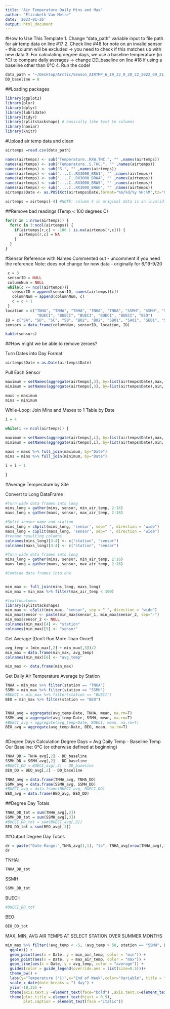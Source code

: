 ```yaml
---
title: "Air Temperature Daily Mins and Max"
author: "Elizabeth Van Metre"
date: '2023-01-26'
output: html_document
---
```


#How to Use This Template
1. Change "data_path" variable input to file path for air temp data on line #17
2. Check line #48 for note on an invalid sensor - this column will be excluded
-> you need to check if this matches up with new data
3. For calculating degree days, we use a baseline temperature (in °C) to compare daily averages
-> change DD_baseline on line #18 if using a baseline other than 0°C
4. Run the code!

```r
data_path = "~/Desktop/Arctic/Season_AIRTMP_6_19_22_9_20_22_2022_09_21_16_21_48_UTC_1.csv"
DD_baseline = 0
```


##Loading packages
```r
library(ggplot2)
library(plyr)
library(dplyr)
library(lubridate)
library(tidyr)
library(splitstackshape) # basically like text to columns
library(naniar)
library(knitr)
```


#Upload air temp data and clean
```r
airtemps =read.csv(data_path)

names(airtemps) <- sub("Temperature..RXW.THC.", "" ,names(airtemps))
names(airtemps) <- sub("Temperature..S.THC.", "" ,names(airtemps))
names(airtemps) <- sub("S.", "" ,names(airtemps))
names(airtemps) <- sub("....C..RX3000_BRW1", "" ,names(airtemps))
names(airtemps) <- sub("....C..RX3000_BRW4", "" ,names(airtemps))
names(airtemps) <- sub("....C..RX3000_BRW5", "" ,names(airtemps))
names(airtemps) <- sub("....C..RX3000_BRW6", "" ,names(airtemps))
airtemps$Date <- as.POSIXct(airtemps$Date,format="%m/%d/%y %H:%M",tz="UTC")

airtemps = airtemps[-4] #NOTE: column 4 in original data is an invalid Sensor - check for new data
```

##Remove bad readings (Temp < 100 degrees C)
```r
for(r in 1:nrow(airtemps)) {
  for(c in 3:ncol(airtemps)) {
    if(airtemps[r,c] < -100 | is.na(airtemps[r,c])) {
      airtemps[r,c] = NA
    }
  }
}
```


#Sensor Reference with Names
Commented out - uncomment if you need the reference
Note: does not change for new data - originally for 6/19-9/20 
```r

 c = 3
 sensorID = NULL
 columnNum = NULL
 while(c <= ncol(airtemps)){
   sensorID = append(sensorID, names(airtemps)[c])
   columnNum = append(columnNum, c)
   c = c + 1
 }
location = c("TNHA", "TNHA", "TNHA", "TNHA", "TNHA", "SSMH", "SSMH", "SSMH", "BUECI",
              "BUECI", "BUECI", "BUECI", "BUECI", "BUECI", "BEO")
ID = c("SA", "SD", "SC", "SB", "B02", "B02", "SB01", "SA01", "SE01", "SB01", "B02", "SD02", "SC01", "SA01", "B02")
sensors = data.frame(columnNum, sensorID, location, ID)

kable(sensors)

```

##How might we be able to remove zeroes?

Turn Dates into Day Format
```r
airtemps$Date = as.Date(airtemps$Date)
```

Pull Each Sensor
```r

maximum = setNames(aggregate(airtemps[,3], by=list(airtemps$Date),max, na.rm=T), c("Date", paste(sensors[1, 3],           sensors[1,4])))
minimum = setNames(aggregate(airtemps[,3], by=list(airtemps$Date),min, na.rm=T), c("Date", paste(sensors[1, 3],           sensors[1,4])))

maxs = maximum
mins = minimum


```

While-Loop: Join Mins and Maxes to 1 Table by Date
```r
i = 4

while(i <= ncol(airtemps)) {
  
maximum = setNames(aggregate(airtemps[,i], by=list(airtemps$Date),max, na.rm=T), c("Date", paste(sensors[i-1, 3],           sensors[i-1,4])))
minimum = setNames(aggregate(airtemps[,i], by=list(airtemps$Date),min, na.rm=T), c("Date", paste(sensors[i-1, 3],           sensors[i-1,4])))

maxs = maxs %>% full_join(maximum, by="Date")
mins = mins %>% full_join(minimum, by="Date")

i = i + 1

}
```

#Average Temperature by Site

Convert to Long DataFrame
```r

#Turn wide data frames into long
mins_long = gather(mins, sensor, min_air_temp, 2:16)
maxs_long = gather(maxs, sensor, max_air_temp, 2:16)

#Split sensor name and station
mins_long = cSplit(mins_long, 'sensor', sep=" ", direction = "wide")
maxs_long = cSplit(maxs_long, 'sensor', sep=" ", direction = "wide")
#rename resulting columns
colnames(mins_long)[3:4] <- c("station", "sensor")
colnames(maxs_long)[3:4] <- c("station", "sensor")
```

```r

#Turn wide data frames into long
mins_long = gather(mins, sensor, min_air_temp, 2:16)
maxs_long = gather(maxs, sensor, max_air_temp, 2:16)

#Combine data frames into one


min_max <- full_join(mins_long, maxs_long)
min_max = min_max %>% filter(max_air_temp < 100)

#texttocolumns
library(splitstackshape)
min_max <- cSplit(min_max, "sensor", sep = " ", direction = "wide")
min_max$sensor <- paste(min_max$sensor_1, min_max$sensor_2, sep="-") 
min_max$sensor_2 <- NULL
colnames(min_max)[4] <- "station"
colnames(min_max)[5] <- "sensor"


```


Get Average (Don't Run More Than Once!)
```r

avg_temp = (min_max[,2] + min_max[,3])/2
min_max = data.frame(min_max, avg_temp)
colnames(min_max)[6] <- "avg_temp"

min_max <- data.frame(min_max)


```

Get Daily Air Temperature Average by Station
```r

TNHA = min_max %>% filter(station == "TNHA")
SSMH = min_max %>% filter(station == "SSMH")
#BUECI = min_max %>% filter(station == "BUECI")
BEO = min_max %>% filter(station == "BEO")


TNHA_avg = aggregate(avg_temp~Date, TNHA, mean, na.rm=T)
SSMH_avg = aggregate(avg_temp~Date, SSMH, mean, na.rm=T)
#BUECI_avg = aggregate(avg_temp~Date, BUECI, mean, na.rm=T)
BEO_avg = aggregate(avg_temp~Date, BEO, mean, na.rm=T)
  
```

#Degree Days Calculation
Degree Days = Avg Daily Temp - Baseline Temp
Our Baseline: 0°C (or otherwise defined at beginning)
```r
TNHA_DD = TNHA_avg[,2] - DD_baseline
SSMH_DD = SSMH_avg[,2] - DD_baseline
#BUECI_DD = BUECI_avg[,2] - DD_baseline
BEO_DD = BEO_avg[,2] - DD_baseline

TNHA_avg = data.frame(TNHA_avg, TNHA_DD)
SSMH_avg = data.frame(SSMH_avg, SSMH_DD)
#BUECI_avg = data.frame(BUECI_avg, BUECI_DD)
BEO_avg = data.frame(BEO_avg, BEO_DD)
```

##Degree Day Totals
```r
TNHA_DD_tot = sum(TNHA_avg[,3])
SSMH_DD_tot = sum(SSMH_avg[,3])
#BUECI_DD_tot = sum(BUECI_avg[,3])
BEO_DD_tot = sum(BEO_avg[,3])
```

##Output Degree Day Totals
```r
dr = paste("Date Range:",TNHA_avg[1,1], "to", TNHA_avg[nrow(TNHA_avg),1])
dr
```

TNHA:
```r
TNHA_DD_tot
```

SSMH:
```r
SSMH_DD_tot
```

BUECI:
```r
#BUECI_DD_tot
```

BEO:
```r
BEO_DD_tot
```
MAX, MIN, AVG AIR TEMPS AT SELECT STATION OVER SUMMER MONTHS
```r
min_max %>% filter(!avg_temp < -5, !avg_temp > 50, station == "SSMH", Date>="2022-07-04" & Date<="2022-07-10") %>%
  ggplot() + 
  geom_point(aes(x = Date, y = min_air_temp, color = "min")) +
  geom_point(aes(x = Date, y = max_air_temp, color = "max")) +
  geom_line(aes(x = Date, y = avg_temp, color = "average")) +
  guides(color = guide_legend(override.aes = list(size=0.5)))+
  theme_bw() +
  labs(y="Temperature (°C)",x="End of Week",color="Variable", title = "SSMH") +
  scale_x_date(date_breaks = "1 day") +
  ylim(-10,35) +
  theme(axis.text.y =element_text(face="bold") ,axis.text.x=element_text(angle = 45, hjust = 1.0,face = "bold"), axis.line = element_line(colour = "black", size =0.5, linetype = "solid")) +
  theme(plot.title = element_text(hjust = 0.5), 
        plot.caption = element_text(face ="italic"))
```
